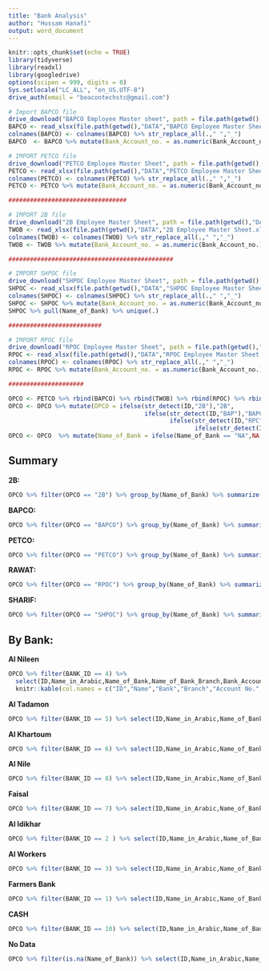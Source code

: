 ```yaml
---
title: "Bank Analysis"
author: "Hussam Hanafi"
output: word_document
---
```


```r
knitr::opts_chunk$set(echo = TRUE)
library(tidyverse)
library(readxl)
library(googledrive)
options(scipen = 999, digits = 0)
Sys.setlocale("LC_ALL", "en_US.UTF-8")
drive_auth(email = "beacontechstc@gmail.com")

# Import BAPCO file
drive_download("BAPCO Employee Master sheet", path = file.path(getwd(),"DATA","BAPCO Employee Master Sheet.xlsx"), overwrite = TRUE)
BAPCO <- read_xlsx(file.path(getwd(),"DATA","BAPCO Employee Master Sheet.xlsx"), skip = 1) %>% slice(3:n()) %>% select(1:21) %>% select(1,2,4,5,11,13,14,15,17:19,21)
colnames(BAPCO) <- colnames(BAPCO) %>% str_replace_all(.," ","_")
BAPCO  <- BAPCO %>% mutate(Bank_Account_no. = as.numeric(Bank_Account_no.))

# IMPORT PETCO file
drive_download("PETCO Employee Master Sheet", path = file.path(getwd(),"DATA","PETCO Employee Master Sheet.xlsx"), overwrite = TRUE)
PETCO <- read_xlsx(file.path(getwd(),"DATA","PETCO Employee Master Sheet.xlsx"), skip = 1) %>% slice(3:n()) %>% select(1:21) %>% select(1,2,4,5,11,13,14,15,17:19,21)
colnames(PETCO) <- colnames(PETCO) %>% str_replace_all(.," ","_")
PETCO <- PETCO %>% mutate(Bank_Account_no. = as.numeric(Bank_Account_no.))

#################################

# IMPORT 2B file
drive_download("2B Employee Master Sheet", path = file.path(getwd(),"DATA","2B Employee Master Sheet.xlsx"),overwrite = TRUE)
TWOB <- read_xlsx(file.path(getwd(),"DATA","2B Employee Master Sheet.xlsx"), skip = 1) %>% slice(3:n()) %>% select(1:21) %>% select(1,2,4,5,11,13,14,15,17:19,21)
colnames(TWOB) <- colnames(TWOB) %>% str_replace_all(.," ","_")
TWOB <- TWOB %>% mutate(Bank_Account_no. = as.numeric(Bank_Account_no.))

##############################################

# IMPORT SHPOC file
drive_download("SHPOC Employee Master Sheet", path = file.path(getwd(),"DATA","SHPOC Employee Master Sheet.xlsx"),overwrite = TRUE)
SHPOC <- read_xlsx(file.path(getwd(),"DATA","SHPOC Employee Master Sheet.xlsx"), skip = 1) %>% slice(3:n()) %>% select(1:21) %>% select(1,2,4,5,11,13,14,15,17:19,21)
colnames(SHPOC) <- colnames(SHPOC) %>% str_replace_all(.," ","_")
SHPOC <- SHPOC %>% mutate(Bank_Account_no. = as.numeric(Bank_Account_no.))
SHPOC %>% pull(Name_of_Bank) %>% unique(.)

##########################

# IMPORT RPOC file
drive_download("RPOC Employee Master Sheet", path = file.path(getwd(),"DATA","RPOC Employee Master Sheet.xlsx"),overwrite = TRUE)
RPOC <- read_xlsx(file.path(getwd(),"DATA","RPOC Employee Master Sheet.xlsx"), skip = 1) %>% slice(3:n()) %>% select(1:21) %>% select(1,2,4,5,11,13,14,15,17:19,21)
colnames(RPOC) <- colnames(RPOC) %>% str_replace_all(.," ","_")
RPOC <- RPOC %>% mutate(Bank_Account_no. = as.numeric(Bank_Account_no.))

#####################

OPCO <- PETCO %>% rbind(BAPCO) %>% rbind(TWOB) %>% rbind(RPOC) %>% rbind(SHPOC)
OPCO <- OPCO %>% mutate(OPCO = ifelse(str_detect(ID,"2B"),"2B",
                                      ifelse(str_detect(ID,"BAP"),"BAPCO",
                                             ifelse(str_detect(ID,"RPC"),"RPOC",
                                                    ifelse(str_detect(ID,"PET"),"PETCO","SHPOC")))))
OPCO <- OPCO  %>% mutate(Name_of_Bank = ifelse(Name_of_Bank == "NA",NA,Name_of_Bank))
```

## Summary



**2B:**

```r
OPCO %>% filter(OPCO == "2B") %>% group_by(Name_of_Bank) %>% summarize(Count = n()) %>% mutate(Name_of_Bank = reorder(Name_of_Bank,Count)) %>% knitr::kable(col.names = c("Bank Name","Count"))
```

**BAPCO:**

```r
OPCO %>% filter(OPCO == "BAPCO") %>% group_by(Name_of_Bank) %>% summarize(Count = n()) %>% mutate(Name_of_Bank = reorder(Name_of_Bank,Count)) %>% knitr::kable(col.names = c("Bank Name","Count"))
```

**PETCO:**

```r
OPCO %>% filter(OPCO == "PETCO") %>% group_by(Name_of_Bank) %>% summarize(Count = n()) %>% mutate(Name_of_Bank = reorder(Name_of_Bank,Count)) %>% knitr::kable(col.names = c("Bank Name","Count"))
```

**RAWAT:**

```r
OPCO %>% filter(OPCO == "RPOC") %>% group_by(Name_of_Bank) %>% summarize(Count = n()) %>% mutate(Name_of_Bank = reorder(Name_of_Bank,Count)) %>% knitr::kable(col.names = c("Bank Name","Count"))
```

**SHARIF:**

```r
OPCO %>% filter(OPCO == "SHPOC") %>% group_by(Name_of_Bank) %>% summarize(Count = n()) %>% mutate(Name_of_Bank = reorder(Name_of_Bank,Count)) %>% knitr::kable(col.names = c("Bank Name","Count"))
```

## By Bank:

**Al Nileen**
```r
OPCO %>% filter(BANK_ID == 4) %>% 
  select(ID,Name_in_Arabic,Name_of_Bank,Name_of_Bank_Branch,Bank_Account_no.,OPCO) %>% 
  knitr::kable(col.names = c("ID","Name","Bank","Branch","Account No.","OPCO"))
```

**Al Tadamon**
```r
OPCO %>% filter(BANK_ID == 5) %>% select(ID,Name_in_Arabic,Name_of_Bank,Name_of_Bank_Branch,Bank_Account_no.,OPCO) %>% knitr::kable(col.names = c("ID","Name","Bank","Branch","Account No.","OPCO"))
```

**Al Khartoum**
```r
OPCO %>% filter(BANK_ID == 6) %>% select(ID,Name_in_Arabic,Name_of_Bank,Name_of_Bank_Branch,Bank_Account_no.,OPCO) %>% knitr::kable(col.names = c("ID","Name","Bank","Branch","Account No.","OPCO"))
```

**Al Nile**
```r
OPCO %>% filter(BANK_ID == 8) %>% select(ID,Name_in_Arabic,Name_of_Bank,Name_of_Bank_Branch,Bank_Account_no.,OPCO) %>% knitr::kable(col.names = c("ID","Name","Bank","Branch","Account No.","OPCO"))
```

**Faisal**
```r
OPCO %>% filter(BANK_ID == 7) %>% select(ID,Name_in_Arabic,Name_of_Bank,Name_of_Bank_Branch,Bank_Account_no.,OPCO) %>% knitr::kable(col.names = c("ID","Name","Bank","Branch","Account No.","OPCO"))
```

**Al Idikhar**
```r
OPCO %>% filter(BANK_ID == 2 ) %>% select(ID,Name_in_Arabic,Name_of_Bank,Name_of_Bank_Branch,Bank_Account_no.,OPCO) %>% knitr::kable(col.names = c("ID","Name","Bank","Branch","Account No.","OPCO"))
```

**Al Workers**
```r
OPCO %>% filter(BANK_ID == 3) %>% select(ID,Name_in_Arabic,Name_of_Bank,Name_of_Bank_Branch,Bank_Account_no.,OPCO) %>% knitr::kable(col.names = c("ID","Name","Bank","Branch","Account No.","OPCO"))
```

**Farmers Bank**
```r
OPCO %>% filter(BANK_ID == 1) %>% select(ID,Name_in_Arabic,Name_of_Bank,Name_of_Bank_Branch,Bank_Account_no.,OPCO) %>% knitr::kable(col.names = c("ID","Name","Bank","Branch","Account No.","OPCO"))
```

**CASH**
```r
OPCO %>% filter(BANK_ID == 10) %>% select(ID,Name_in_Arabic,Name_of_Bank,Name_of_Bank_Branch,Bank_Account_no.,OPCO) %>% knitr::kable(col.names = c("ID","Name","Bank","Branch","Account No.","OPCO"))
```

**No Data**
```r
OPCO %>% filter(is.na(Name_of_Bank)) %>% select(ID,Name_in_Arabic,Name_of_Bank,Name_of_Bank_Branch,Bank_Account_no.,OPCO) %>% knitr::kable(col.names = c("ID","Name","Bank","Branch","Account No.","OPCO"))
```


